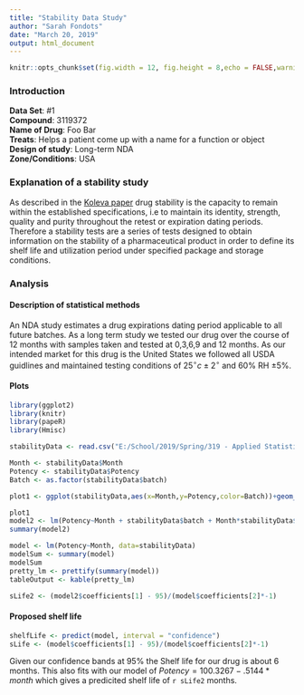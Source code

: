 ```yaml
---
title: "Stability Data Study"
author: "Sarah Fondots"
date: "March 20, 2019"
output: html_document
---
```


```r
knitr::opts_chunk$set(fig.width = 12, fig.height = 8,echo = FALSE,warning = FALSE,message = FALSE)
```

### Introduction
**Data Set**: #1  
**Compound**: 3119372  
**Name of Drug**:  Foo Bar  
**Treats**: Helps a patient come up with a name for a function or object  
**Design of study**:  Long-term NDA   
**Zone/Conditions**:  USA  

### Explanation of a stability study
As described in the [Koleva paper](https://github.com/ActaeaPachypoda/STA319/blob/master/Data/stability-Koleva.pdf) drug stability is the capacity to remain within the established specifications, i.e to maintain its identity, strength, quality and purity throughout the retest or expiration dating periods.  Therefore a stability tests are a series of tests designed to obtain information on the stability of a pharmaceutical product in order to define its shelf life and utilization period under specified package and storage conditions.

### Analysis  
#### Description of statistical methods  
An NDA study estimates a drug expirations dating period applicable to all future batches.  As a long term study we tested our drug over the course of 12 months with samples taken and tested at 0,3,6,9 and 12 months.  As our intended market for this drug is the United States we followed all USDA guidlines and maintained testing conditions of $25^\circ c\pm 2^\circ$ and $60\%$ RH $\pm 5 \%$.  

#### Plots  
```r
library(ggplot2)
library(knitr)
library(papeR)
library(Hmisc)

stabilityData <- read.csv("E:/School/2019/Spring/319 - Applied Statistics/STA319/Data/Stability_data.csv",header = TRUE)

Month <- stabilityData$Month
Potency <- stabilityData$Potency
Batch <- as.factor(stabilityData$batch)

plot1 <- ggplot(stabilityData,aes(x=Month,y=Potency,color=Batch))+geom_point(size=2.5)+ stat_smooth(method = "lm",se=FALSE)+scale_color_manual(values = rainbow(n=3))

plot1
model2 <- lm(Potency~Month + stabilityData$batch + Month*stabilityData$batch)
summary(model2)

model <- lm(Potency~Month, data=stabilityData)
modelSum <- summary(model)
modelSum
pretty_lm <- prettify(summary(model))
tableOutput <- kable(pretty_lm)

sLife2 <- (model2$coefficients[1] - 95)/(model$coefficients[2]*-1)

```


#### Proposed shelf life 
```r
shelfLife <- predict(model, interval = "confidence")
sLife <- (model$coefficients[1] - 95)/(model$coefficients[2]*-1)
```
Given our confidence bands at 95% the Shelf life for our drug is about 6 months.  This also fits with our model of $Potency = 100.3267 - .5144*month$ which gives a predicited shelf life of `r sLife2` months.